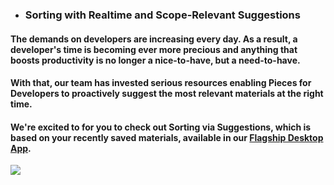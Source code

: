 - ### Sorting with Realtime and Scope-Relevant Suggestions
#### The demands on developers are increasing every day. As a result, a developer's time is becoming ever more precious and anything that boosts productivity is no longer a nice-to-have, but a need-to-have.
#### With that, our team has invested serious resources enabling Pieces for Developers to proactively suggest the most relevant materials at the right time.
#### We're excited to for you to check out **Sorting via Suggestions**, which is based on your recently saved materials, available in our <a href="{{ links.website.pfd_desktop_install }}">Flagship Desktop App</a>.

![](https://storage.googleapis.com/pieces_static_resources/pfd_wiki/SORT.gif)